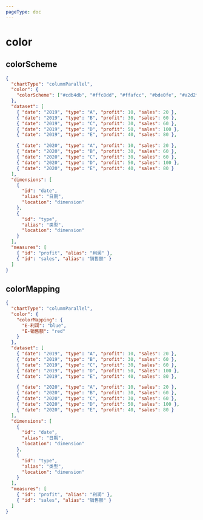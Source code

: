 ```yaml
---
pageType: doc
---
```



# color

## colorScheme

<BaseConfigColorScheme />

```json {3-5}
{
  "chartType": "columnParallel",
  "color": {
    "colorScheme": ["#cdb4db", "#ffc8dd", "#ffafcc", "#bde0fe", "#a2d2ff"]
  },
  "dataset": [
    { "date": "2019", "type": "A", "profit": 10, "sales": 20 },
    { "date": "2019", "type": "B", "profit": 30, "sales": 60 },
    { "date": "2019", "type": "C", "profit": 30, "sales": 60 },
    { "date": "2019", "type": "D", "profit": 50, "sales": 100 },
    { "date": "2019", "type": "E", "profit": 40, "sales": 80 },

    { "date": "2020", "type": "A", "profit": 10, "sales": 20 },
    { "date": "2020", "type": "B", "profit": 30, "sales": 60 },
    { "date": "2020", "type": "C", "profit": 30, "sales": 60 },
    { "date": "2020", "type": "D", "profit": 50, "sales": 100 },
    { "date": "2020", "type": "E", "profit": 40, "sales": 80 }
  ],
  "dimensions": [
    {
      "id": "date",
      "alias": "日期",
      "location": "dimension"
    },
    {
      "id": "type",
      "alias": "类型",
      "location": "dimension"
    }
  ],
  "measures": [
    { "id": "profit", "alias": "利润" },
    { "id": "sales", "alias": "销售额" }
  ]
}
```

## colorMapping

<BaseConfigColorMapping />

```json {3-8}
{
  "chartType": "columnParallel",
  "color": {
    "colorMapping": {
      "E-利润": "blue",
      "E-销售额": "red"
    }
  },
  "dataset": [
    { "date": "2019", "type": "A", "profit": 10, "sales": 20 },
    { "date": "2019", "type": "B", "profit": 30, "sales": 60 },
    { "date": "2019", "type": "C", "profit": 30, "sales": 60 },
    { "date": "2019", "type": "D", "profit": 50, "sales": 100 },
    { "date": "2019", "type": "E", "profit": 40, "sales": 80 },

    { "date": "2020", "type": "A", "profit": 10, "sales": 20 },
    { "date": "2020", "type": "B", "profit": 30, "sales": 60 },
    { "date": "2020", "type": "C", "profit": 30, "sales": 60 },
    { "date": "2020", "type": "D", "profit": 50, "sales": 100 },
    { "date": "2020", "type": "E", "profit": 40, "sales": 80 }
  ],
  "dimensions": [
    {
      "id": "date",
      "alias": "日期",
      "location": "dimension"
    },
    {
      "id": "type",
      "alias": "类型",
      "location": "dimension"
    }
  ],
  "measures": [
    { "id": "profit", "alias": "利润" },
    { "id": "sales", "alias": "销售额" }
  ]
}
```
